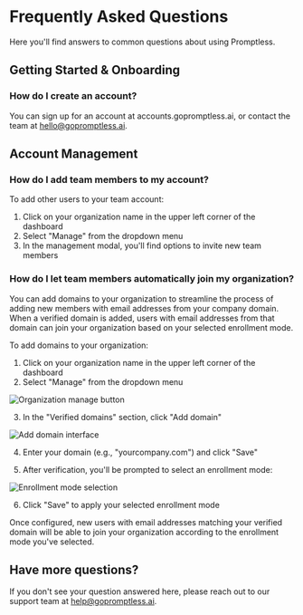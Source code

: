 # Frequently Asked Questions

Here you'll find answers to common questions about using Promptless.

## Getting Started & Onboarding

### How do I create an account? 

You can sign up for an account at accounts.gopromptless.ai, or contact the team at hello@gopromptless.ai. 

## Account Management

### How do I add team members to my account?

To add other users to your team account:
1. Click on your organization name in the upper left corner of the dashboard
2. Select "Manage" from the dropdown menu
3. In the management modal, you'll find options to invite new team members

### How do I let team members automatically join my organization?

You can add domains to your organization to streamline the process of adding new members with email addresses from your company domain. When a verified domain is added, users with email addresses from that domain can join your organization based on your selected enrollment mode.

To add domains to your organization:

1. Click on your organization name in the upper left corner of the dashboard
2. Select "Manage" from the dropdown menu

<Frame>
  <img src="https://promptless-customer-doc-assets.s3.amazonaws.com/docs-images/org_2lvkgU9erOFxYhtEVVC0ymPrPdF/da1a2608-09c4-41cc-bf5d-8b1bb87d9194-organization-manage-button.png" alt="Organization manage button" />
</Frame>

3. In the "Verified domains" section, click "Add domain"

   <Frame>
  <img src="https://promptless-customer-doc-assets.s3.amazonaws.com/docs-images/org_2lvkgU9erOFxYhtEVVC0ymPrPdF/da1a2608-09c4-41cc-bf5d-8b1bb87d9194-add-domain-interface.png" alt="Add domain interface" />
</Frame>

4. Enter your domain (e.g., "yourcompany.com") and click "Save"
5. After verification, you'll be prompted to select an enrollment mode:

   <Frame>
  <img src="https://promptless-customer-doc-assets.s3.amazonaws.com/docs-images/org_2lvkgU9erOFxYhtEVVC0ymPrPdF/da1a2608-09c4-41cc-bf5d-8b1bb87d9194-enrollment-mode-selection.png" alt="Enrollment mode selection" />
</Frame>

6. Click "Save" to apply your selected enrollment mode

Once configured, new users with email addresses matching your verified domain will be able to join your organization according to the enrollment mode you've selected.

## Have more questions?

If you don't see your question answered here, please reach out to our support team at [help@gopromptless.ai](mailto:help@gopromptless.ai).